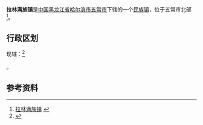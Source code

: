 {{中国乡级行政区|23/01/84/101/000
| 行政区全称 = 拉林满族镇
| 上级行政区 = [[黑龙江省|黑龙江省]][[哈尔滨市|哈尔滨市]][[五常市|五常市]]
| 行政区类别 = [[民族镇|民族镇]]
| LowerDivisions = 5个社区，14个行政村
| 总面积 = 155.75平方公里
| 户籍人口 = 6万人
| 常住人口 = 
| 行政区划 = 
| 官方网站 =
| 邮政编码 =150000
| 毗邻行政区 =
}}

'''拉林满族镇'''是[[中国|中国]][[黑龙江省|黑龙江省]][[哈尔滨市|哈尔滨市]][[五常市|五常市]]下辖的一个[[民族镇|民族镇]]，位于五常市北部<ref>[http://www.chinaquhua.cn/heilongjiang/ 拉林满族镇] {{webarchive|url=https://web.archive.org/web/20110822123644/http://www.chinaquhua.cn/heilongjiang/ |date=2011-08-22 }}</ref>。

==行政区划==
现辖：<ref>{{PRC admin/ref sgc|23/01/84/101/000}}</ref>

{{PRC admin/children|23/01/84/101/000}}。

==参考资料==
{{reflist}}

{{PRC admin/navcat|23/01/84/101/000}}